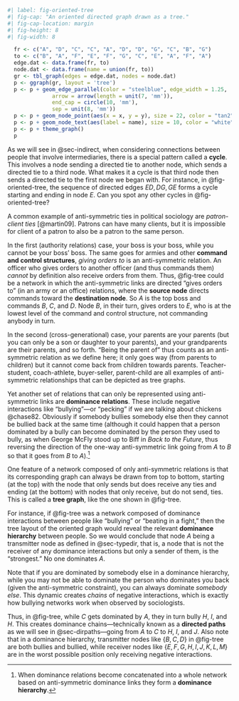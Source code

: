 ```r
#| label: fig-oriented-tree
#| fig-cap: "An oriented directed graph drawn as a tree."
#| fig-cap-location: margin
#| fig-height: 8
#| fig-width: 8

  fr <- c("A", "D", "C", "C", "A", "D", "D", "G", "C", "B", "G")
  to <- c("B", "A", "F", "E", "F", "G", "C", "E", "A", "F", "A")
  edge.dat <- data.frame(fr, to)
  node.dat <- data.frame(name = union(fr, to))
  gr <- tbl_graph(edges = edge.dat, nodes = node.dat)
  p <- ggraph(gr, layout = 'tree')
  p <- p + geom_edge_parallel(color = "steelblue", edge_width = 1.25,
              arrow = arrow(length = unit(7, 'mm')),
              end_cap = circle(10, 'mm'), 
              sep = unit(8, 'mm'))
  p <- p + geom_node_point(aes(x = x, y = y), size = 22, color = "tan2") 
  p <- p + geom_node_text(aes(label = name), size = 10, color = "white")
  p <- p + theme_graph() 
  p
```

As we will see in @sec-indirect, when considering connections between people that involve intermediaries, there is a special pattern called a **cycle**. This involves a node sending a directed tie to another node, which sends a directed tie to a third node. What makes it a cycle is that third node then sends a directed tie to the first node we began with. For instance, in @fig-oriented-tree, the sequence of directed edges $ED, DG, GE$ forms a cycle starting and ending in node $E$. Can you spot any other cycles in @fig-oriented-tree?


A common example of anti-symmetric ties in political sociology are *patron-client ties* [@martin09]. Patrons can have many clients, but it is impossible for client of a patron to also be a patron to the same person. 

In the first (authority relations) case, your boss is your boss, while you cannot be your boss’ boss. The same goes for armies and other **command and control structures**, *giving orders to* is an anti-symmetric relation. An officer who gives orders to another officer (and thus commands them) *cannot* by definition also receive orders from them. Thus, @fig-tree could be a network in which the anti-symmetric links are directed "gives orders to" (in an army or an office) relations, where the **source node** directs commands toward the **destination node**. So *A* is the top boss and commands *B*, *C*, and *D*. Node *B*, in their turn, gives orders to *E*, who is at the lowest level of the command and control structure, not commanding anybody in turn. 

In the second (cross-generational) case, your parents are your parents (but you can only be a son or daughter to your parents), and your grandparents are their parents, and so forth. "Being the parent of" thus counts as an anti-symmetric relation as we define here; it only goes way (from parents to children) but it cannot come back from children towards parents. Teacher-student, coach-athlete, buyer-seller, parent-child are all examples of anti-symmetric relationships that can be depicted as tree graphs.

Yet another set of relations that can only be represented using anti-symmetric links are **dominance relations**. These include negative interactions like "bullying"---or "pecking" if we are talking about chickens @chase82. Obviously if somebody bullies somebody else then they cannot be bullied back at the same time (although it could happen that a person dominated by a bully can become dominated by the person they used to bully, as when George McFly stood up to Biff in *Back to the Future*, thus reversing the direction of the one-way anti-symmetric link going from $A$ to $B$ so that it goes from $B$ to $A$).^[When dominance relations become concatenated into a whole network based on anti-symmetric dominance links they form a **dominance hierarchy**.] 





One feature of a network composed of only anti-symmetric relations is that its corresponding graph can always be drawn from top to bottom, starting (at the top) with the node that only sends but does receive any ties and ending (at the bottom) with nodes that only receive, but do not send, ties. This is called a **tree graph**, like the one shown in @fig-tree. 

For instance, if @fig-tree was a network composed of dominance interactions between people like "bullying" or "beating in a fight," then the tree layout of the oriented graph would reveal the relevant **dominance hierarchy** between people. So we would conclude that node $A$ being a transmitter node as defined in @sec-typedir, that is, a node that is not the receiver of any dominance interactions but only a sender of them, is the "strongest." No one dominates $A$.

Note that if you are dominated by somebody else in a dominance hierarchy, while you may not be able to dominate the person who dominates you back (given the anti-symmetric constraint), you can always dominate *somebody else*. This dynamic creates *chains* of negative interactions, which is exactly how bullying networks work when observed by sociologists.

Thus, in @fig-tree, while $C$ gets dominated by $A$, they in turn bully $H$, $I$, and $H$. This creates dominance chains---technically known as a **directed paths** as we will see in @sec-dirpaths---going from $A$ to $C$ to $H$, $I$, and $J$. Also note that in a dominance hierarchy, transmitter nodes like $\{B, C, D\}$ in @fig-tree are both bullies and bullied, while receiver nodes like $\{E, F, G, H, I, J, K, L, M\}$ are in the worst possible position only receiving negative interactions.
